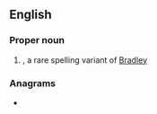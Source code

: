 ==English==

===Proper noun===
{{en-proper noun}}

# {{given name|lang=en|male|from=surnames}}, a rare spelling variant of [[Bradley]]

===Anagrams===
* {{anagrams|en|a=abdeelr|Baldree|bederal|bleared}}